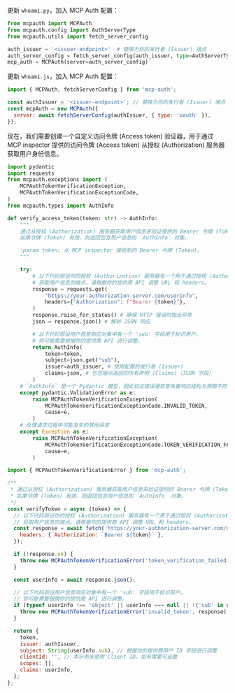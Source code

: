 

<Tabs groupId="sdk">

<TabItem value="python" label="Python">

更新 `whoami.py`，加入 MCP Auth 配置：

```python
from mcpauth import MCPAuth
from mcpauth.config import AuthServerType
from mcpauth.utils import fetch_server_config

auth_issuer = '<issuer-endpoint>'  # 替换为你的发行者 (Issuer) 端点
auth_server_config = fetch_server_config(auth_issuer, type=AuthServerType.OAUTH)
mcp_auth = MCPAuth(server=auth_server_config)
```

</TabItem>
<TabItem value="node" label="Node.js">

更新 `whoami.js`，加入 MCP Auth 配置：

```js
import { MCPAuth, fetchServerConfig } from 'mcp-auth';

const authIssuer = '<issuer-endpoint>'; // 替换为你的发行者 (Issuer) 端点
const mcpAuth = new MCPAuth({
  server: await fetchServerConfig(authIssuer, { type: 'oauth' }),
});
```

</TabItem>
</Tabs>

<MalformedMetadataTranspilation />
<ManualMetadataFetching />

现在，我们需要创建一个自定义访问令牌 (Access token) 验证器，用于通过 MCP inspector 提供的访问令牌 (Access token) 从授权 (Authorization) 服务器获取用户身份信息。

<Tabs groupId="sdk">
<TabItem value="python" label="Python">

```python
import pydantic
import requests
from mcpauth.exceptions import (
    MCPAuthTokenVerificationException,
    MCPAuthTokenVerificationExceptionCode,
)
from mcpauth.types import AuthInfo

def verify_access_token(token: str) -> AuthInfo:
    """
    通过从授权 (Authorization) 服务器获取用户信息来验证提供的 Bearer 令牌 (Token)。
    如果令牌 (Token) 有效，则返回包含用户信息的 `AuthInfo` 对象。

    :param token: 从 MCP inspector 接收到的 Bearer 令牌 (Token)。
    """

    try:
        # 以下代码假设你的授权 (Authorization) 服务器有一个用于通过授权 (Authorization) 流程颁发的访问令牌 (Access token)
        # 获取用户信息的端点。请根据你的提供商 API 调整 URL 和 headers。
        response = requests.get(
            "https://your-authorization-server.com/userinfo",
            headers={"Authorization": f"Bearer {token}"},
        )
        response.raise_for_status() # 确保 HTTP 错误时抛出异常
        json = response.json() # 解析 JSON 响应

        # 以下代码假设用户信息响应对象中有一个 'sub' 字段用于标识用户。
        # 你可能需要根据你的提供商 API 进行调整。
        return AuthInfo(
            token=token,
            subject=json.get("sub"),
            issuer=auth_issuer, # 使用配置的发行者 (Issuer)
            claims=json, # 包含端点返回的所有声明 (Claims)（JSON 字段）
        )
    # `AuthInfo` 是一个 Pydantic 模型，因此验证错误通常意味着响应结构与预期不符
    except pydantic.ValidationError as e:
        raise MCPAuthTokenVerificationException(
            MCPAuthTokenVerificationExceptionCode.INVALID_TOKEN,
            cause=e,
        )
    # 处理请求过程中可能发生的其他异常
    except Exception as e:
        raise MCPAuthTokenVerificationException(
            MCPAuthTokenVerificationExceptionCode.TOKEN_VERIFICATION_FAILED,
            cause=e,
        )
```

</TabItem>
<TabItem value="node" label="Node.js">

```js
import { MCPAuthTokenVerificationError } from 'mcp-auth';

/**
 * 通过从授权 (Authorization) 服务器获取用户信息来验证提供的 Bearer 令牌 (Token)。
 * 如果令牌 (Token) 有效，则返回包含用户信息的 `AuthInfo` 对象。
 */
const verifyToken = async (token) => {
  // 以下代码假设你的授权 (Authorization) 服务器有一个用于通过授权 (Authorization) 流程颁发的访问令牌 (Access token)
  // 获取用户信息的端点。请根据你的提供商 API 调整 URL 和 headers。
  const response = await fetch('https://your-authorization-server.com/userinfo', {
    headers: { Authorization: `Bearer ${token}` },
  });

  if (!response.ok) {
    throw new MCPAuthTokenVerificationError('token_verification_failed', response);
  }

  const userInfo = await response.json();

  // 以下代码假设用户信息响应对象中有一个 'sub' 字段用于标识用户。
  // 你可能需要根据你的提供商 API 进行调整。
  if (typeof userInfo !== 'object' || userInfo === null || !('sub' in userInfo)) {
    throw new MCPAuthTokenVerificationError('invalid_token', response);
  }

  return {
    token,
    issuer: authIssuer,
    subject: String(userInfo.sub), // 根据你的提供商用户 ID 字段进行调整
    clientId: '', // 本示例未使用 Client ID，如有需要可设置
    scopes: [],
    claims: userInfo,
  };
};
```

</TabItem>
</Tabs>
